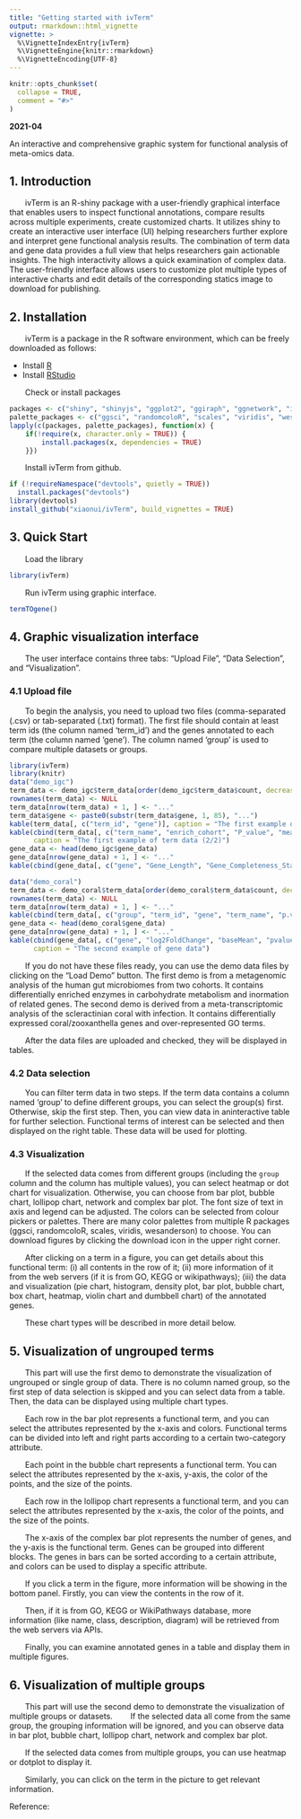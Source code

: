 ```yaml
---
title: "Getting started with ivTerm"
output: rmarkdown::html_vignette
vignette: >
  %\VignetteIndexEntry{ivTerm}
  %\VignetteEngine{knitr::rmarkdown}
  %\VignetteEncoding{UTF-8}
---
```


```r
knitr::opts_chunk$set(
  collapse = TRUE,
  comment = "#>"
)
```

**2021-04**

An interactive and comprehensive graphic system for functional analysis of meta-omics data.

## 1. Introduction

&emsp;&emsp;ivTerm is an R-shiny package with a user-friendly graphical interface that enables users to inspect functional annotations, compare results across multiple experiments, create customized charts. It utilizes shiny to create an interactive user interface (UI) helping researchers further explore and interpret gene functional analysis results. The combination of term data and gene data provides a full view that helps researchers gain actionable insights. The high interactivity allows a quick examination of complex data. The user-friendly interface allows users to customize plot multiple types of interactive charts and edit details of the corresponding statics image to download for publishing.

## 2. Installation

&emsp;&emsp;ivTerm is a package in the R software environment, which can be freely downloaded as follows:

* Install [R](https://www.r-project.org/)
* Install [RStudio](https://www.rstudio.com/)

&emsp;&emsp;Check or install packages
```r
packages <- c("shiny", "shinyjs", "ggplot2", "ggiraph", "ggnetwork", "igraph", "DT", "RCurl", "XML", "colourpicker", "esquisse")
palette_packages <- c("ggsci", "randomcoloR", "scales", "viridis", "wesanderson")
lapply(c(packages, palette_packages), function(x) {
	if(!require(x, character.only = TRUE)) {
		install.packages(x, dependencies = TRUE)
	}})
```

&emsp;&emsp;Install ivTerm from github.
```r
if (!requireNamespace("devtools", quietly = TRUE))
  install.packages("devtools")
library(devtools)
install_github("xiaonui/ivTerm", build_vignettes = TRUE)
```

## 3. Quick Start

&emsp;&emsp;Load the library 
```r
library(ivTerm)
```

&emsp;&emsp;Run ivTerm using graphic interface. 
```r
termTOgene()
```

## 4. Graphic visualization interface

&emsp;&emsp;The user interface contains three tabs: "Upload File", "Data Selection", and "Visualization". 

### 4.1 Upload file

&emsp;&emsp;To begin the analysis, you need to upload two files (comma-separated (.csv) or tab-separated (.txt) format). The first file should contain at least term ids (the column named 'term_id') and the genes annotated to each term (the column named 'gene'). The column named 'group' is used to compare multiple datasets or groups.


```r
library(ivTerm)
library(knitr)
data("demo_igc")
term_data <- demo_igc$term_data[order(demo_igc$term_data$count, decreasing = F)[1:3], ]
rownames(term_data) <- NULL
term_data[nrow(term_data) + 1, ] <- "..."
term_data$gene <- paste0(substr(term_data$gene, 1, 85), "...")
kable(term_data[, c("term_id", "gene")], caption = "The first example of term data (1/2)")
kable(cbind(term_data[, c("term_name", "enrich_cohort", "P_value", "mean_abun_DAN", "mean_abun_CHN")], "..." = "..."),
      caption = "The first example of term data (2/2)")
gene_data <- head(demo_igc$gene_data)
gene_data[nrow(gene_data) + 1, ] <- "..."
kable(cbind(gene_data[, c("gene", "Gene_Length", "Gene_Completeness_Status", "Cohort_Origin", "Phylum", "Genus")], "..." = "..."), caption = "The first example of gene data")
```

```r
data("demo_coral")
term_data <- demo_coral$term_data[order(demo_coral$term_data$count, decreasing = F)[1:3], ]
rownames(term_data) <- NULL
term_data[nrow(term_data) + 1, ] <- "..."
kable(cbind(term_data[, c("group", "term_id", "gene", "term_name", "p.val")], "..." = "..."), caption = "The second example of term data")
gene_data <- head(demo_coral$gene_data)
gene_data[nrow(gene_data) + 1, ] <- "..."
kable(cbind(gene_data[, c("gene", "log2FoldChange", "baseMean", "pvalue", "padj")], "..." = "..."), 
      caption = "The second example of gene data")

```

&emsp;&emsp;If you do not have these files ready, you can use the demo data files by clicking on the "Load Demo" button. The first demo is from a metagenomic analysis of the human gut microbiomes from two cohorts. It contains differentially enriched enzymes in carbohydrate metabolism and inormation of related genes. The second demo is derived from a meta-transcriptomic analysis of the scleractinian coral with infection. It contains differentially expressed coral/zooxanthella genes and over-represented GO terms.

&emsp;&emsp;After the data files are uploaded and checked, they will be displayed in tables.

### 4.2 Data selection

&emsp;&emsp;You can filter term data in two steps. If the term data contains a column named ‘group’ to define different groups, you can select the group(s) first. Otherwise, skip the first step. Then, you can view data in aninteractive table for further selection. Functional terms of interest can be selected and then displayed on the right table. These data will be used for plotting.

### 4.3 Visualization

&emsp;&emsp;If the selected data comes from different groups (including the `group` column and the column has multiple values), you can select heatmap or dot chart for visualization. Otherwise, you can choose from bar plot, bubble chart, lollipop chart, network and complex bar plot. The font size of text in axis and legend can be adjusted. The colors can be selected from colour pickers or palettes. There are many color palettes from multiple R packages (ggsci, randomcoloR, scales, viridis, wesanderson) to choose. You can download figures by clicking the download icon in the upper right corner.

&emsp;&emsp;After clicking on a term in a figure, you can get details about this functional term: (i) all contents in the row of it; (ii) more information of it from the web servers (if it is from GO, KEGG or wikipathways); (iii) the data and visualization (pie chart, histogram, density plot, bar plot, bubble chart, box chart, heatmap, violin chart and dumbbell chart) of the annotated genes. 

&emsp;&emsp;These chart types will be described in more detail below.


## 5. Visualization of ungrouped terms

&emsp;&emsp;This part will use the first demo to demonstrate the visualization of ungrouped or single group of data. There is no column named group, so the first step of data selection is skipped and you can select data from a table. Then, the data can be displayed using multiple chart types.   

&emsp;&emsp;Each row in the bar plot represents a functional term, and you can select the attributes represented by the x-axis and colors. Functional terms can be divided into left and right parts according to a certain two-category attribute.

&emsp;&emsp;Each point in the bubble chart represents a functional term. You can select the attributes represented by the x-axis, y-axis, the color of the points, and the size of the points.

&emsp;&emsp;Each row in the lollipop chart represents a functional term, and you can select the attributes represented by the x-axis, the color of the points, and the size of the points.

&emsp;&emsp;The x-axis of the complex bar plot represents the number of genes, and the y-axis is the functional term. Genes can be grouped into different blocks. The genes in bars can be sorted according to a certain attribute, and colors can be used to display a specific attribute.

&emsp;&emsp;If you click a term in the figure, more information will be showing in the bottom panel. Firstly, you can view the contents in the row of it. 

&emsp;&emsp;Then, if it is from GO, KEGG or WikiPathways database, more information (like name, class, description, diagram) will be retrieved from the web servers via APIs.

&emsp;&emsp;Finally, you can examine annotated genes in a table and display them in multiple figures.  



## 6. Visualization of multiple groups

&emsp;&emsp;This part will use the second demo to demonstrate the visualization of multiple groups or datasets. 
&emsp;&emsp;If the selected data all come from the same group, the grouping information will be ignored, and you can observe data in bar plot, bubble chart, lollipop chart, network and complex bar plot.

&emsp;&emsp;If the selected data comes from multiple groups, you can use heatmap or dotplot to display it.

&emsp;&emsp;Similarly, you can click on the term in the picture to get relevant information.



Reference:







